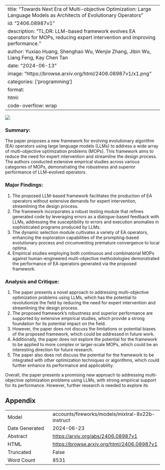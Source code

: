
---
title: "Towards Next Era of Multi-objective Optimization: Large Language Models as Architects of Evolutionary Operators"
id: "2406.08987v1"
description: "TL;DR: LLM-based framework evolves EA operators for MOPs, reducing expert intervention and improving performance."
author: Yuxiao Huang, Shenghao Wu, Wenjie Zhang, Jibin Wu, Liang Feng, Kay Chen Tan
date: "2024-06-13"
image: "https://browse.arxiv.org/html/2406.08987v1/x1.png"
categories: ['programming']
format:
  html:
    code-overflow: wrap
---

![](https://browse.arxiv.org/html/2406.08987v1/x1.png)

### Summary:

The paper proposes a new framework for evolving evolutionary algorithm (EA) operators using large language models (LLMs) to address a wide array of multi-objective optimization problems (MOPs). This framework aims to reduce the need for expert intervention and streamline the design process. The authors conducted extensive empirical studies across various categories of MOPs, demonstrating the robustness and superior performance of LLM-evolved operators.

### Major Findings:

1. The proposed LLM-based framework facilitates the production of EA operators without extensive demands for expert intervention, streamlining the design process.
2. The framework incorporates a robust testing module that refines generated code by leveraging errors as a dialogue-based feedback with LLMs, addressing the susceptibility to errors and execution anomalies in sophisticated programs produced by LLMs.
3. The dynamic selection module cultivates a variety of EA operators, enhancing the exploration capabilities of the prompting-based evolutionary process and circumventing premature convergence to local optima.
4. Empirical studies employing both continuous and combinatorial MOPs against human-engineered multi-objective methodologies demonstrated the performance of EA operators generated via the proposed framework.

### Analysis and Critique:

1. The paper presents a novel approach to addressing multi-objective optimization problems using LLMs, which has the potential to revolutionize the field by reducing the need for expert intervention and streamlining the design process.
2. The proposed framework's robustness and superior performance are supported by extensive empirical studies, which provide a strong foundation for its potential impact on the field.
3. However, the paper does not discuss the limitations or potential biases of the proposed framework, which could be addressed in future work.
4. Additionally, the paper does not explore the potential for the framework to be applied to more complex or larger-scale MOPs, which could be an interesting direction for future research.
5. The paper also does not discuss the potential for the framework to be integrated with other optimization techniques or algorithms, which could further enhance its performance and applicability.

Overall, the paper presents a promising new approach to addressing multi-objective optimization problems using LLMs, with strong empirical support for its performance. However, further research is needed to explore its

## Appendix

|          |          |
|----------|----------|
| Model     | accounts/fireworks/models/mixtral-8x22b-instruct       |
| Date Generated     | 2024-06-23       |
| Abstract | [https://arxiv.org/abs/2406.08987v1](https://arxiv.org/abs/2406.08987v1)        |
| HTML     | [https://browse.arxiv.org/html/2406.08987v1](https://browse.arxiv.org/html/2406.08987v1)       |
| Truncated       | False       |
| Word Count       | 8531       |